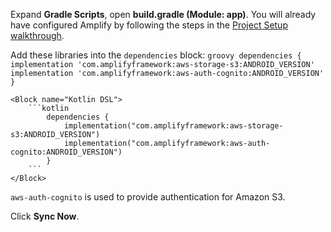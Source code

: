 Expand **Gradle Scripts**, open **build.gradle (Module: app)**. You will already have configured Amplify by following the steps in the [Project Setup walkthrough](/[platform]/start/project-setup/create-application/).

Add these libraries into the `dependencies` block:
<BlockSwitcher>
    <Block name="Groovy DSL">
        ```groovy
            dependencies {
                implementation 'com.amplifyframework:aws-storage-s3:ANDROID_VERSION'
                implementation 'com.amplifyframework:aws-auth-cognito:ANDROID_VERSION'
            }
        ```
    </Block>
    
    <Block name="Kotlin DSL">
        ```kotlin
            dependencies {
                implementation("com.amplifyframework:aws-storage-s3:ANDROID_VERSION")
                implementation("com.amplifyframework:aws-auth-cognito:ANDROID_VERSION")
            }
        ```
    </Block>
</BlockSwitcher>   

`aws-auth-cognito` is used to provide authentication for Amazon S3.

Click **Sync Now**.
